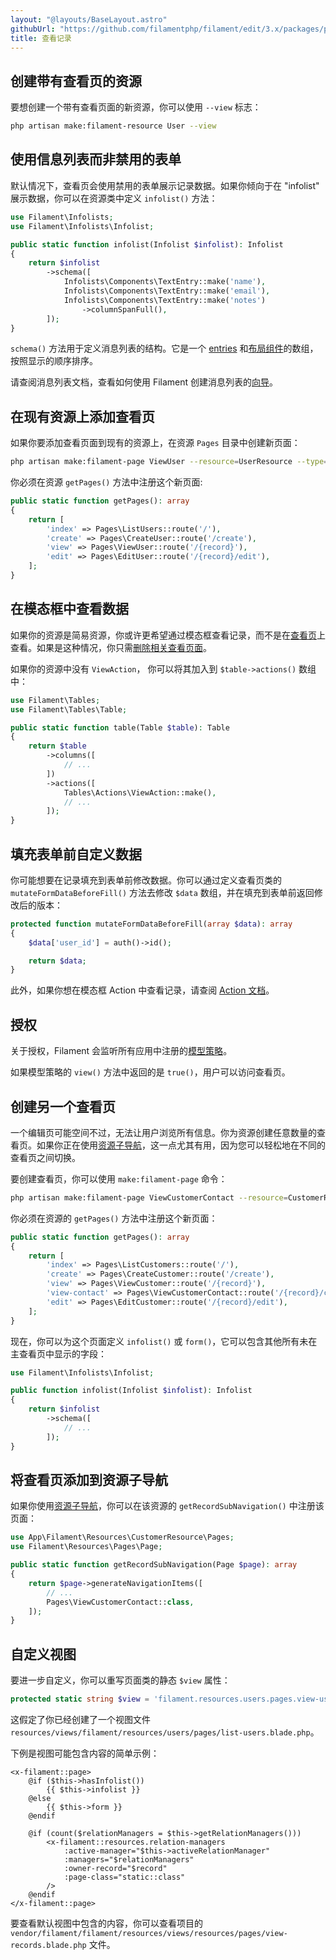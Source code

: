 ```yaml
---
layout: "@layouts/BaseLayout.astro"
githubUrl: "https://github.com/filamentphp/filament/edit/3.x/packages/panels/docs/03-resources/05-viewing-records.md"
title: 查看记录
---
```


## 创建带有查看页的资源

要想创建一个带有查看页面的新资源，你可以使用 `--view` 标志：

```bash
php artisan make:filament-resource User --view
```

## 使用信息列表而非禁用的表单

默认情况下，查看页会使用禁用的表单展示记录数据。如果你倾向于在 "infolist" 展示数据，你可以在资源类中定义 `infolist()` 方法：

```php
use Filament\Infolists;
use Filament\Infolists\Infolist;

public static function infolist(Infolist $infolist): Infolist
{
    return $infolist
        ->schema([
            Infolists\Components\TextEntry::make('name'),
            Infolists\Components\TextEntry::make('email'),
            Infolists\Components\TextEntry::make('notes')
                ->columnSpanFull(),
        ]);
}
```

`schema()` 方法用于定义消息列表的结构。它是一个 [entries](../../infolists/entries/getting-started#available-entries) 和[布局组件](../../infolists/layout/getting-started#available-layout-components)的数组，按照显示的顺序排序。

请查阅消息列表文档，查看如何使用 Filament 创建消息列表的[向导](../../infolists/getting-started)。

## 在现有资源上添加查看页

如果你要添加查看页面到现有的资源上，在资源 `Pages` 目录中创建新页面：

```bash
php artisan make:filament-page ViewUser --resource=UserResource --type=ViewRecord
```

你必须在资源 `getPages()` 方法中注册这个新页面:

```php
public static function getPages(): array
{
    return [
        'index' => Pages\ListUsers::route('/'),
        'create' => Pages\CreateUser::route('/create'),
        'view' => Pages\ViewUser::route('/{record}'),
        'edit' => Pages\EditUser::route('/{record}/edit'),
    ];
}
```

## 在模态框中查看数据

如果你的资源是简易资源，你或许更希望通过模态框查看记录，而不是在[查看页](viewing-records)上查看。如果是这种情况，你只需[删除相关查看页面](getting-started#删除资源页)。

如果你的资源中没有 `ViewAction`， 你可以将其加入到 `$table->actions()` 数组中：

```php
use Filament\Tables;
use Filament\Tables\Table;

public static function table(Table $table): Table
{
    return $table
        ->columns([
            // ...
        ])
        ->actions([
            Tables\Actions\ViewAction::make(),
            // ...
        ]);
}
```

## 填充表单前自定义数据

你可能想要在记录填充到表单前修改数据。你可以通过定义查看页类的 `mutateFormDataBeforeFill()` 方法去修改 `$data` 数组，并在填充到表单前返回修改后的版本：

```php
protected function mutateFormDataBeforeFill(array $data): array
{
    $data['user_id'] = auth()->id();

    return $data;
}
```

此外，如果你想在模态框 Action 中查看记录，请查阅 [Action 文档](../../actions/prebuilt-actions/view#填充表单前自定义数据)。

## 授权

关于授权，Filament 会监听所有应用中注册的[模型策略](https://laravel.com/docs/authorization#creating-policies)。

如果模型策略的 `view()` 方法中返回的是 `true()`，用户可以访问查看页。

## 创建另一个查看页

一个编辑页可能空间不过，无法让用户浏览所有信息。你为资源创建任意数量的查看页。如果你正在使用[资源子导航](getting-started#资源子导航)，这一点尤其有用，因为您可以轻松地在不同的查看页之间切换。

要创建查看页，你可以使用 `make:filament-page` 命令：

```bash
php artisan make:filament-page ViewCustomerContact --resource=CustomerResource --type=ViewRecord
```

你必须在资源的 `getPages()` 方法中注册这个新页面：

```php
public static function getPages(): array
{
    return [
        'index' => Pages\ListCustomers::route('/'),
        'create' => Pages\CreateCustomer::route('/create'),
        'view' => Pages\ViewCustomer::route('/{record}'),
        'view-contact' => Pages\ViewCustomerContact::route('/{record}/contact'),
        'edit' => Pages\EditCustomer::route('/{record}/edit'),
    ];
}
```

现在，你可以为这个页面定义 `infolist()` 或 `form()`，它可以包含其他所有未在主查看页中显示的字段：

```php
use Filament\Infolists\Infolist;

public function infolist(Infolist $infolist): Infolist
{
    return $infolist
        ->schema([
            // ...
        ]);
}
```

## 将查看页添加到资源子导航

如果你使用[资源子导航](getting-started#资源子导航)，你可以在该资源的 `getRecordSubNavigation()` 中注册该页面： 

```php
use App\Filament\Resources\CustomerResource\Pages;
use Filament\Resources\Pages\Page;

public static function getRecordSubNavigation(Page $page): array
{
    return $page->generateNavigationItems([
        // ...
        Pages\ViewCustomerContact::class,
    ]);
}
```

## 自定义视图

要进一步自定义，你可以重写页面类的静态 `$view` 属性：

```php
protected static string $view = 'filament.resources.users.pages.view-user';
```

这假定了你已经创建了一个视图文件 `resources/views/filament/resources/users/pages/list-users.blade.php`。

下例是视图可能包含内容的简单示例：

```blade
<x-filament::page>
    @if ($this->hasInfolist())
        {{ $this->infolist }}
    @else
        {{ $this->form }}
    @endif

    @if (count($relationManagers = $this->getRelationManagers()))
        <x-filament::resources.relation-managers
            :active-manager="$this->activeRelationManager"
            :managers="$relationManagers"
            :owner-record="$record"
            :page-class="static::class"
        />
    @endif
</x-filament::page>
```

要查看默认视图中包含的内容，你可以查看项目的 `vendor/filament/filament/resources/views/resources/pages/view-records.blade.php` 文件。
